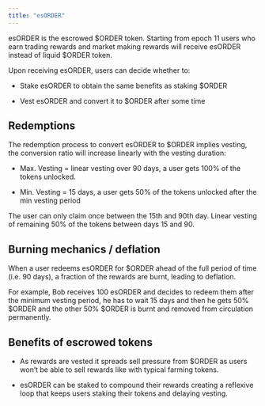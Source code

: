 ```yaml
---
title: "esORDER"
---
```


esORDER is the escrowed \$ORDER token. Starting from epoch 11 users who earn trading rewards and market making rewards will receive esORDER instead of liquid \$ORDER token. 

Upon receiving esORDER, users can decide whether to:

- Stake esORDER to obtain the same benefits as staking \$ORDER

- Vest esORDER and convert it to \$ORDER after some time

## Redemptions
The redemption process to convert esORDER to \$ORDER implies vesting, the conversion ratio will increase linearly with the vesting duration:

- Max. Vesting = linear vesting over 90 days, a user gets 100\% of the tokens unlocked.

- Min. Vesting = 15 days, a user gets 50\% of the tokens unlocked after the min vesting period

The user can only claim once between the 15th and 90th day. Linear vesting of remaining 50\% of the tokens between days 15 and 90. 

## Burning mechanics / deflation
When a user redeems esORDER for \$ORDER ahead of the full period of time (i.e. 90 days), a fraction of the rewards are burnt, leading to deflation.

For example, Bob receives 100 esORDER and decides to redeem them after the minimum vesting period, he has to wait 15 days and then he gets 50\% \$ORDER and the other 50% \$ORDER is burnt and removed from circulation permanently.
## Benefits of escrowed tokens
- As rewards are vested it spreads sell pressure from \$ORDER as users won’t be able to sell rewards like with typical farming tokens.

- esORDER can be staked to compound their rewards creating a reflexive loop that keeps users staking their tokens and delaying vesting.